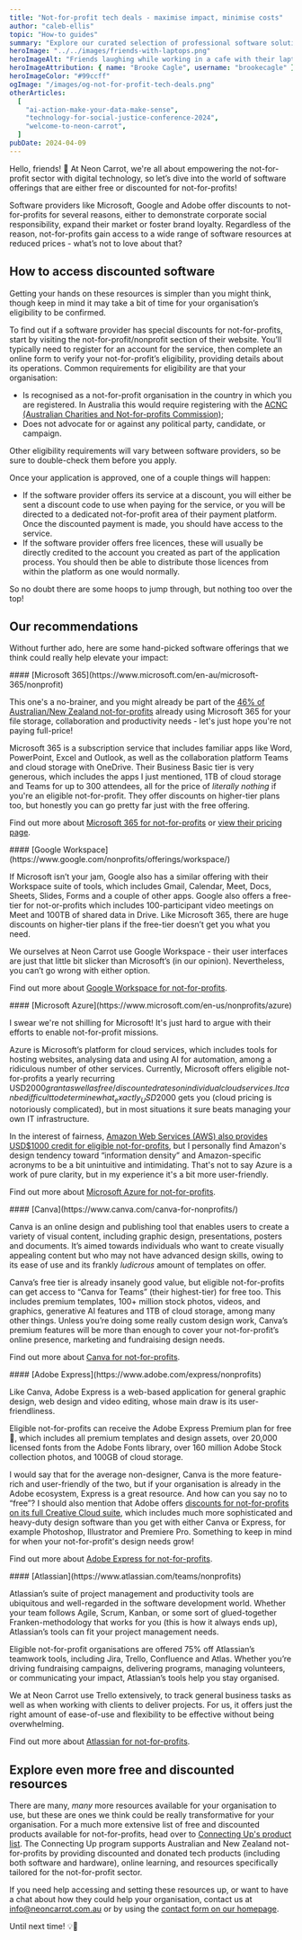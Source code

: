 ```yaml
---
title: "Not-for-profit tech deals - maximise impact, minimise costs"
author: "caleb-ellis"
topic: "How-to guides"
summary: "Explore our curated selection of professional software solutions available at free or discounted rates for not-for-profits. Featuring offers from Microsoft, Google and Adobe, enhance your organisation's impact and elevate your mission with the right tech tools!"
heroImage: "../../images/friends-with-laptops.png"
heroImageAlt: "Friends laughing while working in a cafe with their laptops"
heroImageAttribution: { name: "Brooke Cagle", username: "brookecagle" }
heroImageColor: "#99ccff"
ogImage: "/images/og-not-for-profit-tech-deals.png"
otherArticles:
  [
    "ai-action-make-your-data-make-sense",
    "technology-for-social-justice-conference-2024",
    "welcome-to-neon-carrot",
  ]
pubDate: 2024-04-09
---
```




Hello, friends! 👋 At Neon Carrot, we're all about empowering the not-for-profit sector with digital technology, so let’s dive into the world of software offerings that are either free or discounted for not-for-profits!

Software providers like Microsoft, Google and Adobe offer discounts to not-for-profits for several reasons, either to demonstrate corporate social responsibility, expand their market or foster brand loyalty. Regardless of the reason, not-for-profits gain access to a wide range of software resources at reduced prices - what’s not to love about that?

## How to access discounted software

Getting your hands on these resources is simpler than you might think, though keep in mind it may take a bit of time for your organisation’s eligibility to be confirmed.

To find out if a software provider has special discounts for not-for-profits, start by visiting the not-for-profit/nonprofit section of their website. You’ll typically need to register for an account for the service, then complete an online form to verify your not-for-profit’s eligibility, providing details about its operations. Common requirements for eligibility are that your organisation:

- Is recognised as a not-for-profit organisation in the country in which you are registered. In Australia this would require registering with the [ACNC (Australian Charities and Not-for-profits Commission)](https://www.acnc.gov.au/);
- Does not advocate for or against any political party, candidate, or campaign.

Other eligibility requirements will vary between software providers, so be sure to double-check them before you apply.

Once your application is approved, one of a couple things will happen:

- If the software provider offers its service at a discount, you will either be sent a discount code to use when paying for the service, or you will be directed to a dedicated not-for-profit area of their payment platform. Once the discounted payment is made, you should have access to the service.
- If the software provider offers free licences, these will usually be directly credited to the account you created as part of the application process. You should then be able to distribute those licences from within the platform as one would normally.

So no doubt there are some hoops to jump through, but nothing too over the top!

## Our recommendations

Without further ado, here are some hand-picked software offerings that we think could really help elevate your impact:

<div class="article-image-wrapper spv-6">
  <Picture
    alt="Microsoft 365 logo with their base product offerings"
    class="article-image"
    formats={["webp"]}
    height={357}
    loading="lazy"
    sizes="(min-width: 456px) 678px, 412px"
    src={microsoft365}
    width={678}
    widths={[678, 412]}
  />
</div>
#### [Microsoft 365](https://www.microsoft.com/en-au/microsoft-365/nonprofit)

This one's a no-brainer, and you might already be part of the [46% of Australian/New Zealand not-for-profits](https://www.infoxchange.org/sites/default/files/infoxchanges_2023_digital_technology_in_the_not-for-profit_sector_report.pdf) already using Microsoft 365 for your file storage, collaboration and productivity needs - let's just hope you're not paying full-price!

Microsoft 365 is a subscription service that includes familiar apps like Word, PowerPoint, Excel and Outlook, as well as the collaboration platform Teams and cloud storage with OneDrive. Their Business Basic tier is very generous, which includes the apps I just mentioned, 1TB of cloud storage and Teams for up to 300 attendees, all for the price of _literally nothing_ if you're an eligible not-for-profit. They offer discounts on higher-tier plans too, but honestly you can go pretty far just with the free offering.

Find out more about [Microsoft 365 for not-for-profits](https://www.microsoft.com/en-au/microsoft-365/nonprofit) or [view their pricing page](https://www.microsoft.com/en-au/microsoft-365/enterprise/nonprofit-plans-and-pricing).

<div class="article-image-wrapper spv-6">
  <Picture
    alt="Google Workspace logo with their base product offerings"
    class="article-image"
    formats={["webp"]}
    height={357}
    loading="lazy"
    sizes="(min-width: 456px) 678px, 412px"
    src={googleWorkspace}
    width={678}
    widths={[678, 412]}
  />
</div>
#### [Google Workspace](https://www.google.com/nonprofits/offerings/workspace/)

If Microsoft isn’t your jam, Google also has a similar offering with their Workspace suite of tools, which includes Gmail, Calendar, Meet, Docs, Sheets, Slides, Forms and a couple of other apps. Google also offers a free-tier for not-or-profits which includes 100-participant video meetings on Meet and 100TB of shared data in Drive. Like Microsoft 365, there are huge discounts on higher-tier plans if the free-tier doesn’t get you what you need.

We ourselves at Neon Carrot use Google Workspace - their user interfaces are just that little bit slicker than Microsoft’s (in our opinion). Nevertheless, you can’t go wrong with either option.

Find out more about [Google Workspace for not-for-profits](https://www.google.com/nonprofits/offerings/workspace/).

<div class="article-image-wrapper spv-6">
  <Picture
    alt="Microsoft Azure logo"
    class="article-image"
    formats={["webp"]}
    height={357}
    loading="lazy"
    sizes="(min-width: 456px) 678px, 412px"
    src={microsoftAzure}
    width={678}
    widths={[678, 412]}
  />
</div>
#### [Microsoft Azure](https://www.microsoft.com/en-us/nonprofits/azure)

I swear we're not shilling for Microsoft! It's just hard to argue with their efforts to enable not-for-profit missions.

Azure is Microsoft’s platform for cloud services, which includes tools for hosting websites, analysing data and using AI for automation, among a ridiculous number of other services. Currently, Microsoft offers eligible not-for-profits a yearly recurring USD$2000 grant as well as free/discounted rates on individual cloud services. It can be difficult to determine what _exactly_ USD$2000 gets you (cloud pricing is notoriously complicated), but in most situations it sure beats managing your own IT infrastructure.

In the interest of fairness, [Amazon Web Services (AWS) also provides USD$1000 credit for eligible not-for-profits](https://aws.amazon.com/government-education/nonprofits/), but I personally find Amazon's design tendency toward “information density” and Amazon-specific acronyms to be a bit unintuitive and intimidating. That's not to say Azure is a work of pure clarity, but in my experience it's a bit more user-friendly.

Find out more about [Microsoft Azure for not-for-profits](https://www.microsoft.com/en-us/nonprofits/azure).

<div class="article-image-wrapper spv-6">
  <Picture
    alt="Canva logo with a showcase of some of their templates"
    class="article-image"
    formats={["webp"]}
    height={353}
    loading="lazy"
    sizes="(min-width: 456px) 673px, 412px"
    src={canva}
    width={678}
    widths={[673, 412]}
  />
</div>
#### [Canva](https://www.canva.com/canva-for-nonprofits/)

Canva is an online design and publishing tool that enables users to create a variety of visual content, including graphic design, presentations, posters and documents. It’s aimed towards individuals who want to create visually appealing content but who may not have advanced design skills, owing to its ease of use and its frankly _ludicrous_ amount of templates on offer.

Canva’s free tier is already insanely good value, but eligible not-for-profits can get access to “Canva for Teams” (their highest-tier) for free too. This includes premium templates, 100+ million stock photos, videos, and graphics, generative AI features and 1TB of cloud storage, among many other things. Unless you’re doing some really custom design work, Canva’s premium features will be more than enough to cover your not-for-profit’s online presence, marketing and fundraising design needs.

Find out more about [Canva for not-for-profits](https://www.canva.com/canva-for-nonprofits/).

<div class="article-image-wrapper spv-6">
  <Picture
    alt="Adobe Express app homepage"
    class="article-image"
    formats={["webp"]}
    height={379}
    loading="lazy"
    sizes="(min-width: 456px) 673px, 412px"
    src={adobeExpress}
    width={678}
    widths={[673, 412]}
  />
</div>
#### [Adobe Express](https://www.adobe.com/express/nonprofits)

Like Canva, Adobe Express is a web-based application for general graphic design, web design and video editing, whose main draw is its user-friendliness.

Eligible not-for-profits can receive the Adobe Express Premium plan for free 🎉, which includes all premium templates and design assets, over 20,000 licensed fonts from the Adobe Fonts library, over 160 million Adobe Stock collection photos, and 100GB of cloud storage.

I would say that for the average non-designer, Canva is the more feature-rich and user-friendly of the two, but if your organisation is already in the Adobe ecosystem, Express is a great resource. And how can you say no to “free”? I should also mention that Adobe offers [discounts for not-for-profits on its full Creative Cloud suite](https://www.connectingup.org/partner/adobe-charity-licensing), which includes much more sophisticated and heavy-duty design software than you get with either Canva or Express, for example Photoshop, Illustrator and Premiere Pro. Something to keep in mind for when your not-for-profit's design needs grow!

Find out more about [Adobe Express for not-for-profits](https://www.adobe.com/express/nonprofits).

<div class="article-image-wrapper spv-6">
  <Picture
    alt="Atlassian logo"
    class="article-image"
    formats={["webp"]}
    height={328}
    loading="lazy"
    sizes="(min-width: 456px) 673px, 412px"
    src={trello}
    width={678}
    widths={[673, 412]}
  />
</div>
#### [Atlassian](https://www.atlassian.com/teams/nonprofits)

Atlassian’s suite of project management and productivity tools are ubiquitous and well-regarded in the software development world. Whether your team follows Agile, Scrum, Kanban, or some sort of glued-together Franken-methodology that works for you (this is how it always ends up), Atlassian’s tools can fit your project management needs.

Eligible not-for-profit organisations are offered 75% off Atlassian’s teamwork tools, including Jira, Trello, Confluence and Atlas. Whether you’re driving fundraising campaigns, delivering programs, managing volunteers, or communicating your impact, Atlassian’s tools help you stay organised.

We at Neon Carrot use Trello extensively, to track general business tasks as well as when working with clients to deliver projects. For us, it offers just the right amount of ease-of-use and flexibility to be effective without being overwhelming.

Find out more about [Atlassian for not-for-profits](https://www.atlassian.com/teams/nonprofits).

## Explore even more free and discounted resources

There are many, _many_ more resources available for your organisation to use, but these are ones we think could be really transformative for your organisation. For a much more extensive list of free and discounted products available for not-for-profits, head over to [Connecting Up's product list](https://www.connectingup.org/products). The Connecting Up program supports Australian and New Zealand not-for-profits by providing discounted and donated tech products (including both software and hardware), online learning, and resources specifically tailored for the not-for-profit sector.

If you need help accessing and setting these resources up, or want to have a chat about how they could help your organisation, contact us at [info@neoncarrot.com.au](mailto:info@neoncarrot.com.au) or by using the [contact form on our homepage](/#contact).

Until next time! 💡🥕
